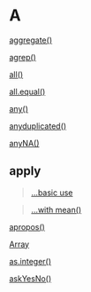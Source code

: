 # A {-}

[aggregate()](https://linkedin-learning.pxf.io/rweekly_aggregate)

[agrep()](https://linkedin-learning.pxf.io/Rweekly_fuzzymatch)

[all()](https://linkedin-learning.pxf.io/Rweekly_anyall)

[all.equal()](https://linkedin-learning.pxf.io/Rweekly_anyall)

[any()](https://linkedin-learning.pxf.io/Rweekly_anyall)

[anyduplicated()](https://linkedin-learning.pxf.io/Rweekly_anyall)

[anyNA()](https://linkedin-learning.pxf.io/rweekly_na)

## apply {-}

> [...basic use](https://linkedin-learning.pxf.io/apply)

> [...with mean()](https://linkedin-learning.pxf.io/rweekly_colmeans)

[apropos()](https://linkedin-learning.pxf.io/apply)

[Array](https://linkedin-learning.pxf.io/rweekly_array)

[as.integer()](https://linkedin-learning.pxf.io/rweekly_round)

[askYesNo()](linkedin-learning.pxf.io/rweekly_askyesno)
